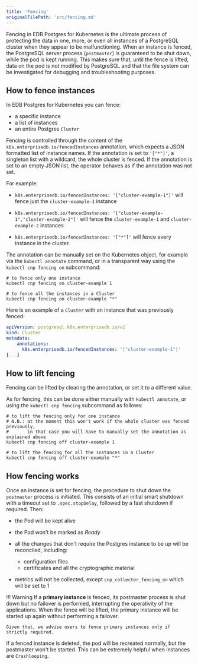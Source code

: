```yaml
---
title: 'Fencing'
originalFilePath: 'src/fencing.md'
---
```


Fencing in EDB Postgres for Kubernetes is the ultimate process of protecting the
data in one, more, or even all instances of a PostgreSQL cluster when they
appear to be malfunctioning. When an instance is fenced, the PostgreSQL server
process (`postmaster`) is guaranteed to be shut down, while the pod is kept running.
This makes sure that, until the fence is lifted, data on the pod is not modified by
PostgreSQL and that the file system can be investigated for debugging and
troubleshooting purposes.

## How to fence instances

In EDB Postgres for Kubernetes you can fence:

-   a specific instance
-   a list of instances
-   an entire Postgres `Cluster`

Fencing is controlled through the content of the `k8s.enterprisedb.io/fencedInstances`
annotation, which expects a JSON formatted list of instance names.
If the annotation is set to `'["*"]'`, a singleton list with a wildcard, the
whole cluster is fenced.
If the annotation is set to an empty JSON list, the operator behaves as if the
annotation was not set.

For example:

-   `k8s.enterprisedb.io/fencedInstances: '["cluster-example-1"]'` will fence just
    the `cluster-example-1` instance

-   `k8s.enterprisedb.io/fencedInstances: '["cluster-example-1","cluster-example-2"]'`
    will fence the `cluster-example-1` and `cluster-example-2` instances

-   `k8s.enterprisedb.io/fencedInstances: '["*"]'` will fence every instance in
    the cluster.

The annotation can be manually set on the Kubernetes object, for example via
the `kubectl annotate` command, or in a transparent way using the
`kubectl cnp fencing on` subcommand:

```shell
# to fence only one instance
kubectl cnp fencing on cluster-example 1

# to fence all the instances in a Cluster
kubectl cnp fencing on cluster-example "*"
```

Here is an example of a `Cluster` with an instance that was previously fenced:

```yaml
apiVersion: postgresql.k8s.enterprisedb.io/v1
kind: Cluster
metadata:
    annotations:
      k8s.enterprisedb.io/fencedInstances: '["cluster-example-1"]'
[...]
```

## How to lift fencing

Fencing can be lifted by clearing the annotation, or set it to a different value.

As for fencing, this can be done either manually with `kubectl annotate`, or
using the `kubectl cnp fencing` subcommand as follows:

```shell
# to lift the fencing only for one instance
# N.B.: at the moment this won't work if the whole cluster was fenced previously,
#       in that case you will have to manually set the annotation as explained above
kubectl cnp fencing off cluster-example 1

# to lift the fencing for all the instances in a Cluster
kubectl cnp fencing off cluster-example "*"
```

## How fencing works

Once an instance is set for fencing, the procedure to shut down the
`postmaster` process is initiated. This consists of an initial smart shutdown
with a timeout set to `.spec.stopDelay`, followed by a fast shutdown if
required. Then:

-   the Pod will be kept alive

-   the Pod won't be marked as *Ready*

-   all the changes that don't require the Postgres instance to be up will be
    reconciled, including:
    -   configuration files
    -   certificates and all the cryptographic material

-   metrics will not be collected, except `cnp_collector_fencing_on` which will be
    set to 1

!!! Warning
    If a **primary instance** is fenced, its postmaster process
    is shut down but no failover is performed, interrupting the operativity of
    the applications. When the fence will be lifted, the primary instance will be
    started up again without performing a failover.

    Given that, we advise users to fence primary instances only if strictly required.

If a fenced instance is deleted, the pod will be recreated normally, but the
postmaster won't be started. This can be extremely helpful when instances
are `Crashlooping`.